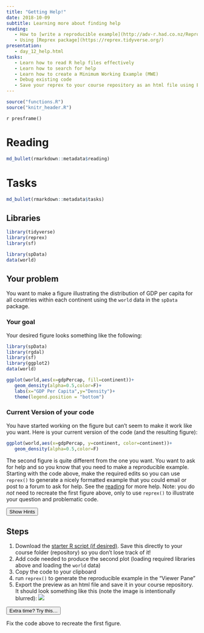 ```yaml
---
title: "Getting Help!"
date: 2018-10-09 
subtitle: Learning more about finding help
reading:
   - How to [write a reproducible example](http://adv-r.had.co.nz/Reproducibility.html)
   - Using [Reprex package](https://reprex.tidyverse.org/)
presentation:
   - day_12_help.html
tasks:
   - Learn how to read R help files effectively
   - Learn how to search for help
   - Learn how to create a Minimum Working Example (MWE)
   - Debug existing code
   - Save your reprex to your course repository as an html file using Export -> "Save As Webpage" in the RStudio "Viewer" Tab.
---
```


```r
source("functions.R")
source("knitr_header.R")
```

`r presframe()`

# Reading

```r
md_bullet(rmarkdown::metadata$reading)
```

# Tasks

```r
md_bullet(rmarkdown::metadata$tasks)
```

## Libraries

```r
library(tidyverse)
library(reprex)
library(sf)

library(spData)
data(world)
```

## Your problem

You want to make a figure illustrating the distribution of GDP per capita for all countries within each continent using the `world` data in the `spData` package.  

### Your goal
Your desired figure looks something like the following:
```r
library(spData)
library(rgdal)
library(sf)
library(ggplot2)
data(world)

ggplot(world,aes(x=gdpPercap, fill=continent))+
   geom_density(alpha=0.5,color=F)+
   labs(x="GDP Per Capita",y="Density")+
   theme(legend.position = "bottom")
```

### Current Version of your code
You have started working on the figure but can't seem to make it work like you want.  Here is your current version of the code (and the resulting figure):

```r
ggplot(world,aes(x=gdpPercap, y=continent, color=continent))+
   geom_density(alpha=0.5,color=F)
```

The second figure is quite different from the one you want.  You want to ask for help and so you know that you need to make a reproducible example.  Starting with the code above, make the required edits so you can use `reprex()` to generate a nicely formatted example that you could email or post to a forum to ask for help.  See the [reading](https://reprex.tidyverse.org/) for more help. Note: you do _not_ need to recreate the first figure above, only to use `reprex()` to illustrate your question and problematic code.

<div class="well">
<button data-toggle="collapse" class="btn btn-primary btn-sm round" data-target="#demo1">Show Hints</button>
<div id="demo1" class="collapse">

## Steps
1. Download the [<i class="fa fa-file-code-o fa-1x" aria-hidden="true"></i> starter R script (if desired)](`r output_nocomment`){target="_blank"}.  Save this directly to your course folder (repository) so you don't lose track of it!
2. Add code needed to produce the second plot (loading required libraries above and loading the `world` data)
2. Copy the code to your clipboard
3. run `reprex()` to generate the reproducible example in the "Viewer Pane"
4. Export the preview as an html file and save it in your course repository.  It should look something like this (note the image is intentionally blurred):
![](assets/reprex.png)

</div>
</div>


<div class="extraswell">
<button data-toggle="collapse" class="btn btn-link" data-target="#extras">
Extra time? Try this...
</button>
<div id="extras" class="collapse">
Fix the code above to recreate the first figure.
</div>
</div>